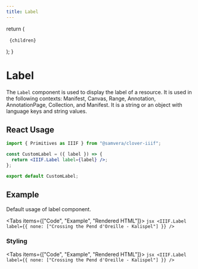 ```yaml
---
title: Label
---
```



  return (
    <pre lang={lang}>
      <code lang={lang}>{children}</code>
    </pre>
  );
}

# Label

The `Label` component is used to display the label of a resource. It is used in the following contexts: Manifest, Canvas, Range, Annotation, AnnotationPage, Collection, and Manifest. It is a string or an object with language keys and string values.

<IIIFBadge href="https://iiif.io/api/presentation/3.0/#label" />

## React Usage

```jsx
import { Primitives as IIIF } from "@samvera/clover-iiif";

const CustomLabel = ({ label }) => {
  return <IIIF.Label label={label} />;
};

export default CustomLabel;
```

## Example

Default usage of label component.

<Tabs items={["Code", "Example", "Rendered HTML"]}>
  <Tab>
    ```jsx
    <IIIF.Label label={{ none: ["Crossing the Pend d'Oreille - Kalispel"] }} />
    ```
  </Tab>
  <Tab>
    <LabelExample />
  </Tab>
  <Tab>
    <DynamicCode lang="html">
      <RenderedHTML />
    </DynamicCode>
  </Tab>
</Tabs>

### Styling

<Tabs items={["Code", "Example", "Rendered HTML"]}>
  <Tab>
    ```jsx
    <IIIF.Label label={{ none: ["Crossing the Pend d'Oreille - Kalispel"] }} />
    ```
  </Tab>
  <Tab>
    <LabelExample />
  </Tab>
  <Tab>
    <DynamicCode lang="html">
      <RenderedHTML />
    </DynamicCode>
  </Tab>
</Tabs>
